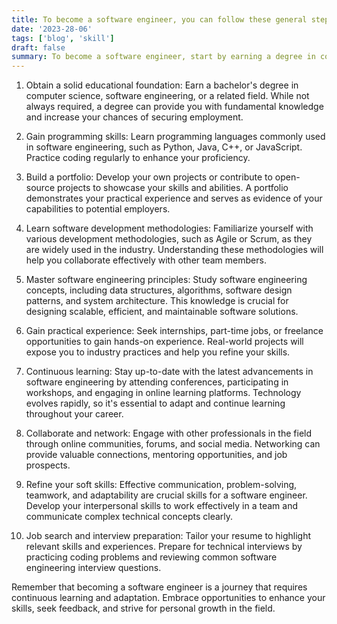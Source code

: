 ```yaml
---
title: To become a software engineer, you can follow these general steps:
date: '2023-28-06'
tags: ['blog', 'skill']
draft: false
summary: To become a software engineer, start by earning a degree in computer science or a related field. Develop programming skills in languages like Python or Java and build a portfolio of projects. Learn software development methodologies and study software engineering principles. Gain practical experience through internships or freelance work. Stay updated with industry advancements, network with professionals, and develop soft skills like communication. Finally, prepare for job interviews and continually refine your skills to excel in the field of software engineering.
---
```


1. Obtain a solid educational foundation: Earn a bachelor's degree in computer science, software engineering, or a related field. While not always required, a degree can provide you with fundamental knowledge and increase your chances of securing employment.

2. Gain programming skills: Learn programming languages commonly used in software engineering, such as Python, Java, C++, or JavaScript. Practice coding regularly to enhance your proficiency.

3. Build a portfolio: Develop your own projects or contribute to open-source projects to showcase your skills and abilities. A portfolio demonstrates your practical experience and serves as evidence of your capabilities to potential employers.

4. Learn software development methodologies: Familiarize yourself with various development methodologies, such as Agile or Scrum, as they are widely used in the industry. Understanding these methodologies will help you collaborate effectively with other team members.

5. Master software engineering principles: Study software engineering concepts, including data structures, algorithms, software design patterns, and system architecture. This knowledge is crucial for designing scalable, efficient, and maintainable software solutions.

6. Gain practical experience: Seek internships, part-time jobs, or freelance opportunities to gain hands-on experience. Real-world projects will expose you to industry practices and help you refine your skills.

7. Continuous learning: Stay up-to-date with the latest advancements in software engineering by attending conferences, participating in workshops, and engaging in online learning platforms. Technology evolves rapidly, so it's essential to adapt and continue learning throughout your career.

8. Collaborate and network: Engage with other professionals in the field through online communities, forums, and social media. Networking can provide valuable connections, mentoring opportunities, and job prospects.

9. Refine your soft skills: Effective communication, problem-solving, teamwork, and adaptability are crucial skills for a software engineer. Develop your interpersonal skills to work effectively in a team and communicate complex technical concepts clearly.

10. Job search and interview preparation: Tailor your resume to highlight relevant skills and experiences. Prepare for technical interviews by practicing coding problems and reviewing common software engineering interview questions.

Remember that becoming a software engineer is a journey that requires continuous learning and adaptation. Embrace opportunities to enhance your skills, seek feedback, and strive for personal growth in the field.
